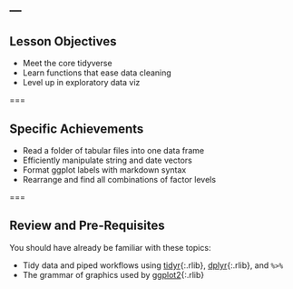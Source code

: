 ---
---

## Lesson Objectives

- Meet the core tidyverse
- Learn functions that ease data cleaning
- Level up in exploratory data viz

===

## Specific Achievements

- Read a folder of tabular files into one data frame
- Efficiently manipulate string and date vectors
- Format ggplot labels with markdown syntax
- Rearrange and find all combinations of factor levels

===

## Review and Pre-Requisites

You should have already be familiar with these topics: 

- Tidy data and piped workflows using [tidyr](){:.rlib}, [dplyr](){:.rlib}, and `%>%`
- The grammar of graphics used by [ggplot2](){:.rlib}



  